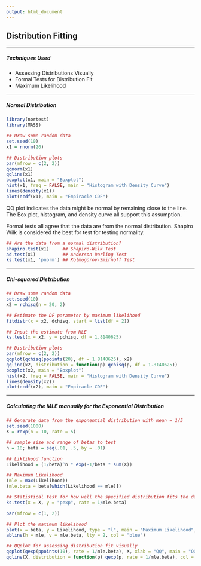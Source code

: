 ```yaml
---
output: html_document
---
```


## **Distribution Fitting**

---

##### **Techniques Used**
  * Assessing Distributions Visually
  * Formal Tests for Distribution Fit
  * Maximum Likelihood

---

##### **Normal Distribution**

```r
library(nortest)
library(MASS)

## Draw some random data
set.seed(10)
x1 = rnorm(20)

## Distribution plots
par(mfrow = c(2, 2))
qqnorm(x1)
qqline(x1)
boxplot(x1, main = "Boxplot")
hist(x1, freq = FALSE, main = "Histogram with Density Curve")
lines(density(x1))
plot(ecdf(x1), main = "Empiracle CDF")

```

QQ plot indicates the data might be normal by remaining close to the line. The Box plot, histogram, and density curve all support this assumption. 

Formal tests all agree that the data are from the normal distribution. Shapiro Wilk is considered the best for test for testing normality. 

```r
## Are the data from a normal distribution?
shapiro.test(x1)     ## Shapiro-Wilk Test
ad.test(x1)          ## Anderson Darling Test
ks.test(x1, 'pnorm') ## Kolmogorov-Smirnoff Test

```

---

##### **Chi-squared Distribution**

```r
## Draw some random data
set.seed(10)
x2 = rchisq(n = 20, 2)

## Estimate the DF parameter by maximum likelihood 
fitdistr(x = x2, dchisq, start = list(df = 2))

## Input the estimate from MLE
ks.test(x = x2, y = pchisq, df = 1.8140625)

## Distribution plots
par(mfrow = c(2, 2))
qqplot(qchisq(ppoints(20), df = 1.8140625), x2)
qqline(x2, distribution = function(p) qchisq(p, df = 1.8140625))
boxplot(x2, main = "Boxplot")
hist(x2, freq = FALSE, main = "Histogram with Density Curve")
lines(density(x2))
plot(ecdf(x2), main = "Empiracle CDF")

```

---

##### **Calculating the MLE manually for the Exponential Distribution**

```r

## Generate data from the exponential distribution with mean = 1/5
set.seed(1000)
X = rexp(n = 10, rate = 5)

## sample size and range of betas to test
n = 10; beta = seq(.01, .5, by = .01)

## Liklihood function
Likelihood = (1/beta)^n * exp(-1/beta * sum(X))

## Maximum Likelihood
(mle = max(Likelihood))
(mle.beta = beta[which(Likelihood == mle)])

## Statistical test for how well the specified distribution fits the data
ks.test(x = X, y = "pexp", rate = 1/mle.beta)

par(mfrow = c(1, 2))

## Plot the maximum likelihood
plot(x = beta, y = Likelihood, type = "l", main = "Maximum Likelihood", lwd = 2)
abline(h = mle, v = mle.beta, lty = 2, col = "blue")

## QQplot for assessing distribution fit visually
qqplot(qexp(ppoints(10), rate = 1/mle.beta), X, xlab = "QQ", main = "QQ Plot")
qqline(X, distribution = function(p) qexp(p, rate = 1/mle.beta), col = "blue")


```